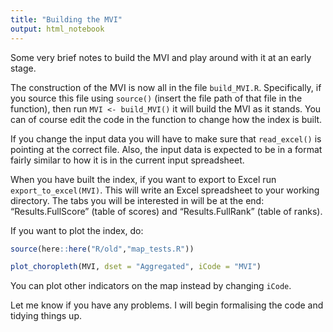 ```yaml
---
title: "Building the MVI"
output: html_notebook
---
```


Some very brief notes to build the MVI and play around with it at an early stage.

The construction of the MVI is now all in the file `build_MVI.R`. Specifically, if you source this file using `source()` (insert the file path of that file in the function), then run `MVI <- build_MVI()` it will build the MVI as it stands. You can of course edit the code in the function to change how the index is built.

If you change the input data you will have to make sure that `read_excel()` is pointing at the correct file. Also, the input data is expected to be in a format fairly similar to how it is in the current input spreadsheet.

When you have built the index, if you want to export to Excel run `export_to_excel(MVI)`. This will write an Excel spreadsheet to your working directory. The tabs you will be interested in will be at the end: "Results.FullScore" (table of scores) and "Results.FullRank" (table of ranks).

If you want to plot the index, do: 

```r
source(here::here("R/old","map_tests.R"))

plot_choropleth(MVI, dset = "Aggregated", iCode = "MVI")
```

You can plot other indicators on the map instead by changing `iCode`.

Let me know if you have any problems. I will begin formalising the code and tidying things up.
